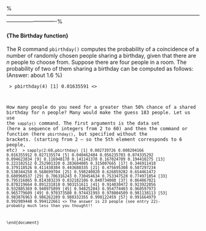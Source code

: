 
%----------------------------------------------------------------------------------------------------------------------------------------%
<p>
#### {The Birthday function}

The R command ``pbirthday()`` computes the probability of a coincidence of a number of randomly chosen people sharing a birthday, given that there are $n$ people to choose from.
Suppose there are four people in a room. The probability of two of them sharing a birthday can be computed as follows: (Answer:  about 1.6 \%)

<code>
> pbirthday(4)
[1] 0.01635591
<\code>



\noindent How many people do you need for a greater than 50\% chance of a shared birthday for n people? Many would make the guess 183 people.  Let us use the ``sapply()`` command. The first arguments is the data set (here a sequence of integers from 2 to 60) and then the command or function (here ``pbirthday()``, but specified without the brackets.
(starting from 2 – so the 5th element corresponds to 6 people, etc)
<code>
 > sapply(2:60,pbirthday)
 [1] 0.002739726 0.008204166 0.016355912 0.027135574
 [5] 0.040462484 0.056235703 0.074335292 0.094623834
 [9] 0.116948178 0.141141378 0.167024789 0.194410275
[13] 0.223102512 0.252901320 0.283604005 0.315007665
[17] 0.346911418 0.379118526 0.411438384 0.443688335
[21] 0.475695308 0.507297234 0.538344258 0.568699704
[25] 0.598240820 0.626859282 0.654461472 0.680968537
[29] 0.706316243 0.730454634 0.753347528 0.774971854
[33] 0.795316865 0.814383239 0.832182106 0.848734008
[37] 0.864067821 0.878219664 0.891231810 0.903151611
[41] 0.914030472 0.923922856 0.932885369 0.940975899
[45] 0.948252843 0.954774403 0.960597973 0.965779609
[49] 0.970373580 0.974431993 0.978004509 0.981138113
[53] 0.983876963 0.986262289 0.988332355 0.990122459
[57] 0.991664979 0.992989448 0.994122661
<\code>
The answer is 23 people (see entry 22)- probably much less than you thought!!




\end{document}
